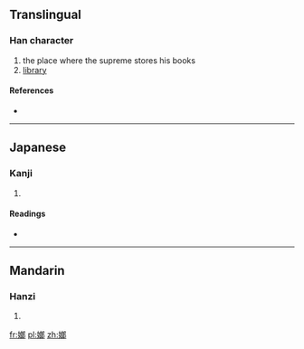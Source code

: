==Translingual==

===Han character===
{{Han char|rn=38|rad=女|as=09|sn=12|four=|canj=女戈戈中 (VIIL)}}

# the place where the supreme stores his books
# [[library]]

====References====
* {{Han ref|kx=0269.160|dkj=06625|hdz=21062.030|uh=5ACF|ud=23247}}

----

==Japanese==

===Kanji===
{{ja-kanji|grade=|rs=女09}}

# {{defn|lang=ja|sort=女09}}

====Readings====
* {{ja-readings|on=[[ろう]] (rō)|kun=}}

----

==Mandarin==

===Hanzi===
{{cmn-hanzi|pin=[[láng]] ([[lang2]])|wg=lang<sup>2</sup>}}

# {{defn|lang=cmn|sort=女09}}

[[fr:嫏]]
[[pl:嫏]]
[[zh:嫏]]
